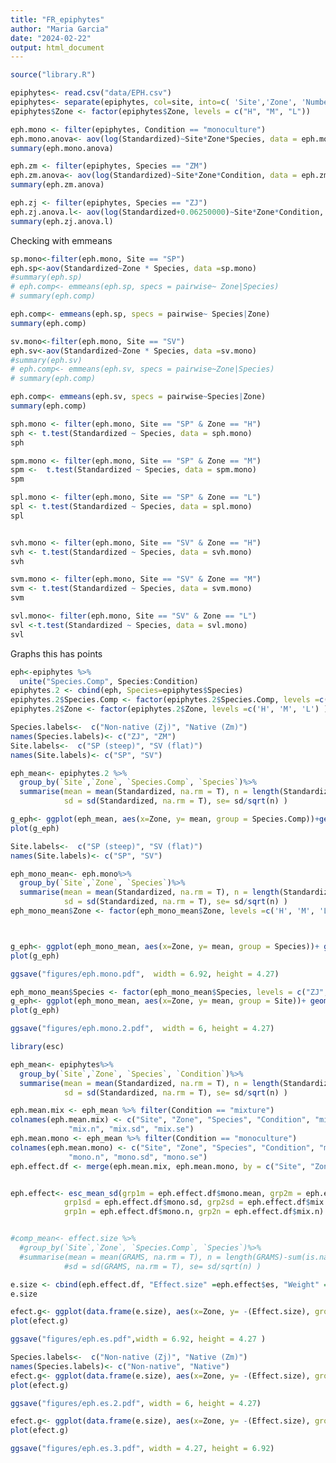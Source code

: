 ```yaml
---
title: "FR_epiphytes"
author: "Maria Garcia"
date: "2024-02-22"
output: html_document
---
```


```r
source("library.R")
```

```r
epiphytes<- read.csv("data/EPH.csv")
epiphytes<- separate(epiphytes, col=site, into=c( 'Site','Zone', 'Number', 'Species'))
epiphytes$Zone <- factor(epiphytes$Zone, levels = c("H", "M", "L"))

eph.mono <- filter(epiphytes, Condition == "monoculture")
eph.mono.anova<- aov(log(Standardized)~Site*Zone*Species, data = eph.mono)
summary(eph.mono.anova)

eph.zm <- filter(epiphytes, Species == "ZM")
eph.zm.anova<- aov(log(Standardized)~Site*Zone*Condition, data = eph.zm)
summary(eph.zm.anova)

eph.zj <- filter(epiphytes, Species == "ZJ")
eph.zj.anova.l<- aov(log(Standardized+0.06250000)~Site*Zone*Condition, data = eph.zj)
summary(eph.zj.anova.l)

```

Checking with emmeans
```r
sp.mono<-filter(eph.mono, Site == "SP")
eph.sp<-aov(Standardized~Zone * Species, data =sp.mono)
#summary(eph.sp)
# eph.comp<- emmeans(eph.sp, specs = pairwise~ Zone|Species)
# summary(eph.comp)

eph.comp<- emmeans(eph.sp, specs = pairwise~ Species|Zone)
summary(eph.comp)

sv.mono<-filter(eph.mono, Site == "SV")
eph.sv<-aov(Standardized~Zone * Species, data =sv.mono)
#summary(eph.sv)
# eph.comp<- emmeans(eph.sv, specs = pairwise~Zone|Species)
# summary(eph.comp)

eph.comp<- emmeans(eph.sv, specs = pairwise~Species|Zone)
summary(eph.comp)
```


```r
sph.mono <- filter(eph.mono, Site == "SP" & Zone == "H")
sph <- t.test(Standardized ~ Species, data = sph.mono)
sph 

spm.mono <- filter(eph.mono, Site == "SP" & Zone == "M")
spm <-  t.test(Standardized ~ Species, data = spm.mono)
spm

spl.mono <- filter(eph.mono, Site == "SP" & Zone == "L")
spl <- t.test(Standardized ~ Species, data = spl.mono)
spl


svh.mono <- filter(eph.mono, Site == "SV" & Zone == "H")
svh <- t.test(Standardized ~ Species, data = svh.mono)
svh

svm.mono <- filter(eph.mono, Site == "SV" & Zone == "M")
svm <- t.test(Standardized ~ Species, data = svm.mono)
svm

svl.mono<- filter(eph.mono, Site == "SV" & Zone == "L")
svl <-t.test(Standardized ~ Species, data = svl.mono)
svl
```
  
  Graphs 
    this has points 
```r
eph<-epiphytes %>%
  unite("Species.Comp", Species:Condition)
epiphytes.2 <- cbind(eph, Species=epiphytes$Species)
epiphytes.2$Species.Comp <- factor(epiphytes.2$Species.Comp, levels =c('ZJ_monoculture', 'ZJ_mixture', 'ZM_mixture', 'ZM_monoculture') )
epiphytes.2$Zone <- factor(epiphytes.2$Zone, levels =c('H', 'M', 'L') )

Species.labels<-  c("Non-native (Zj)", "Native (Zm)")
names(Species.labels)<- c("ZJ", "ZM")
Site.labels<-  c("SP (steep)", "SV (flat)")
names(Site.labels)<- c("SP", "SV")

eph_mean<- epiphytes.2 %>%
  group_by(`Site`,`Zone`, `Species.Comp`, `Species`)%>%
  summarise(mean = mean(Standardized, na.rm = T), n = length(Standardized)-sum(is.na(Standardized)), 
            sd = sd(Standardized, na.rm = T), se= sd/sqrt(n) )

g_eph<- ggplot(eph_mean, aes(x=Zone, y= mean, group = Species.Comp))+geom_point(stat="identity", position= position_dodge(width = 0.5), aes(shape = Species.Comp), size = 2)+ geom_errorbar(aes(ymax = mean+se, ymin = mean-se, width= 0.5), position= position_dodge(0.5))+ geom_line(position= position_dodge(0.5), size=0.25, aes(linetype=Species.Comp), show.legend = FALSE)+ xlab("Zone")+ylab("Epiphyte Load per Dry Mass of Eelgrass (g)")+ facet_grid(col= vars(Site), row = vars(Species))+  scale_x_discrete(labels=c("High", "Mid", "Low"))+ theme(axis.text.x = element_text(angle = 45, vjust = 0.75)) + scale_shape_manual(values= c(1,2,17,16), name = "Species Composition", labels = c("Zj monoculture","Zj mixture", "Zm mixture",  "Zm monoculture"))+   scale_linetype_manual(values=c("solid", "dashed", "dashed","solid"))+theme_better
plot(g_eph)
```



```r


Site.labels<-  c("SP (steep)", "SV (flat)")
names(Site.labels)<- c("SP", "SV")

eph_mono_mean<- eph.mono%>%
  group_by(`Site`,`Zone`, `Species`)%>%
  summarise(mean = mean(Standardized, na.rm = T), n = length(Standardized)-sum(is.na(Standardized)), 
            sd = sd(Standardized, na.rm = T), se= sd/sqrt(n) )
eph_mono_mean$Zone <- factor(eph_mono_mean$Zone, levels =c('H', 'M', 'L') )



g_eph<- ggplot(eph_mono_mean, aes(x=Zone, y= mean, group = Species))+ geom_errorbar(aes(ymax = mean+se, ymin = mean-se, width= 0.5), position= position_dodge(0.5))+ geom_line(position= position_dodge(0.5), size=0.25, show.legend = FALSE)+geom_point(stat="identity", position= position_dodge(width = 0.5), aes(fill = Species, shape = Species), size =4, show.legend = FALSE)+ xlab("Zone")+ylab("Epiphyte Load")+ facet_grid(col= vars(Site), labeller = labeller(Site = Site.labels))+  scale_x_discrete(labels=c("High", "Mid", "Low"))+ theme(axis.text.x = element_text(angle = 45, vjust = 0.75)) + scale_shape_manual(values= c(1,16), name = "Species Composition", labels = c("Zj monoculture","Zm monoculture"))+ theme_better + scale_fill_manual(values = c("white", "black"), labels = c("Zj","Zm"))  + scale_shape_manual(values = c(22, 25))
plot(g_eph)

ggsave("figures/eph.mono.pdf",  width = 6.92, height = 4.27)
```

```r


eph_mono_mean$Species <- factor(eph_mono_mean$Species, levels = c("ZJ", "ZM"), labels = c("Non-native", "Native"))
g_eph<- ggplot(eph_mono_mean, aes(x=Zone, y= mean, group = Site))+ geom_errorbar(aes(ymax = mean+se, ymin = mean-se, width= 0.5), position= position_dodge(0.5))+ geom_line(position= position_dodge(0.5), size=0.25, show.legend = FALSE)+ xlab("Zone")+ylab("Epiphyte Load")+ facet_grid(col= vars(Species))+  scale_x_discrete(labels=c("High", "Mid", "Low"))+ theme(axis.text.x = element_text(angle = 45, vjust = 0.75))  +geom_point(stat="identity", position= position_dodge(width = 0.5), aes(fill = Species, shape = Site), size = 4, show.legend = FALSE) + theme_better + scale_shape_manual(values = c(22, 25)) + scale_fill_manual(values = c("white", "black"), labels = c("Zj","Zm") ) + guides(fill=guide_legend(override.aes=list(shape=21)))
plot(g_eph)

ggsave("figures/eph.mono.2.pdf",  width = 6, height = 4.27)
```

```r
library(esc)

eph_mean<- epiphytes%>%
  group_by(`Site`,`Zone`, `Species`, `Condition`)%>%
  summarise(mean = mean(Standardized, na.rm = T), n = length(Standardized)-sum(is.na(Standardized)), 
            sd = sd(Standardized, na.rm = T), se= sd/sqrt(n) )

eph.mean.mix <- eph_mean %>% filter(Condition == "mixture")
colnames(eph.mean.mix) <- c("Site", "Zone", "Species", "Condition", "mix.mean", 
             "mix.n", "mix.sd", "mix.se")
eph.mean.mono <- eph_mean %>% filter(Condition == "monoculture")
colnames(eph.mean.mono) <- c("Site", "Zone", "Species", "Condition", "mono.mean", 
             "mono.n", "mono.sd", "mono.se")
eph.effect.df <- merge(eph.mean.mix, eph.mean.mono, by = c("Site", "Zone", "Species"))


eph.effect<- esc_mean_sd(grp1m = eph.effect.df$mono.mean, grp2m = eph.effect.df$mix.mean,
            grp1sd = eph.effect.df$mono.sd, grp2sd = eph.effect.df$mix.sd, 
            grp1n = eph.effect.df$mono.n, grp2n = eph.effect.df$mix.n)


#comp_mean<- effect.size %>%
  #group_by(`Site`,`Zone`, `Species.Comp`, `Species`)%>%
  #summarise(mean = mean(GRAMS, na.rm = T), n = length(GRAMS)-sum(is.na(GRAMS)), 
            #sd = sd(GRAMS, na.rm = T), se= sd/sqrt(n) )

e.size <- cbind(eph.effect.df, "Effect.size" =eph.effect$es, "Weight" = eph.effect$w, "Lower.CI" = eph.effect$ci.lo, "Upper.CI" = eph.effect$ci.hi)
e.size


```



```r
efect.g<- ggplot(data.frame(e.size), aes(x=Zone, y= -(Effect.size), group = Species))+ geom_errorbar(aes(ymax = -(Upper.CI), ymin = -(Lower.CI), width= 0.5), position= position_dodge(0.5))+ geom_line(position= position_dodge(0.5), size=0.25, show.legend = FALSE)+ xlab("Zone")+ylab("Effect Size")+ facet_grid(col= vars(Site))+  scale_x_discrete(labels=c("High", "Mid", "Low"))+ theme(axis.text.x = element_text(angle = 45, vjust = 0.75)) +geom_point(stat="identity", position= position_dodge(width = 0.5), aes(fill = Species), shape =21, size = 4 ) + theme_better +geom_hline(yintercept=0, linetype="dashed", color = "red")+ ylim(c(-5.5, 3)) +  scale_fill_manual(values = c("white", "black"), labels = c("Zj","Zm"))
plot(efect.g)

ggsave("figures/eph.es.pdf",width = 6.92, height = 4.27 )
```


```r
Species.labels<-  c("Non-native (Zj)", "Native (Zm)")
names(Species.labels)<- c("Non-native", "Native")
efect.g<- ggplot(data.frame(e.size), aes(x=Zone, y= -(Effect.size), group = Site))+ geom_errorbar(aes(ymax = -(Upper.CI), ymin = -(Lower.CI), width= 0.5), position= position_dodge(0.5))+ geom_line(position= position_dodge(0.5), size=0.25, show.legend = FALSE)+ xlab("Zone")+ylab("Effect Size")+ facet_grid(col= vars(Species), labeller = labeller(Species = Species.labels))+  scale_x_discrete(labels=c("High", "Mid", "Low"))+ theme(axis.text.x = element_text(angle = 45, vjust = 0.75)) + theme_better +geom_hline(yintercept=0, linetype="dashed", color = "red") +geom_point(stat="identity", position= position_dodge(width = 0.5), aes(shape = Site, fill = Species), size = 4,show.legend = FALSE) + ylim(c(-5.5, 3)) + scale_shape_manual(values = c(22, 25)) +  scale_fill_manual(values = c("white", "black")) 
plot(efect.g) 

ggsave("figures/eph.es.2.pdf", width = 6, height = 4.27)
```


```r

efect.g<- ggplot(data.frame(e.size), aes(x=Zone, y= -(Effect.size), group = Site))+ geom_errorbar(aes(ymax = -(Upper.CI), ymin = -(Lower.CI), width= 0.5), position= position_dodge(0.5))+ geom_line(position= position_dodge(0.5), size=0.25, show.legend = FALSE)+ xlab("Zone")+ylab("Effect Size")+ facet_grid(row= vars(Species))+  scale_x_discrete(labels=c("High", "Mid", "Low"))+ theme(axis.text.x = element_text(angle = 45, vjust = 0.75)) + theme_better +geom_hline(yintercept=0, linetype="dashed", color = "red") +geom_point(stat="identity", position= position_dodge(width = 0.5), aes(shape = Site, fill = Species), size = 4, show.legend = FALSE) + ylim(c(-5.5, 3)) + scale_shape_manual(values = c(22, 25)) +  scale_fill_manual(values = c("white", "black")) 
plot(efect.g) 

ggsave("figures/eph.es.3.pdf", width = 4.27, height = 6.92)
```

